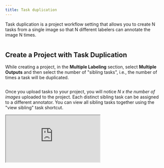 ```yaml
---
title: Task duplication
---
```


Task duplication is a project workflow setting that allows you to create N tasks from a single image so that N different labelers can annotate the image N times.&#x20;

<Frame caption="Task Duplication">
  <img
    src="/assets/images/project-pages/multiple-labeling/task-duplication.png"
    alt=""
  />
</Frame>

## Create a Project with Task Duplication

While creating a project, in the **Multiple Labeling** section, select **Multiple Outputs** and then select the number of "sibling tasks", i.e., the number of times a task will be duplicated.&#x20;

<Frame>
  <img
    src="/assets/images/project-pages/multiple-labeling/create-project-with-task-duplication.png"
    alt=""
  />
</Frame>

Once you upload tasks to your project, you will notice _N x the number of images_ uploaded to the project. Each distinct sibling task can be assigned to a different annotator. You can view all sibling tasks together using the "view sibling" task shortcut.&#x20;

<Frame caption="Some Caption">
  <iframe className="w-full aspect-video" src="https://share.redbrickai.com/DHKxy91q" alt="Some Caption" />
</Frame>
